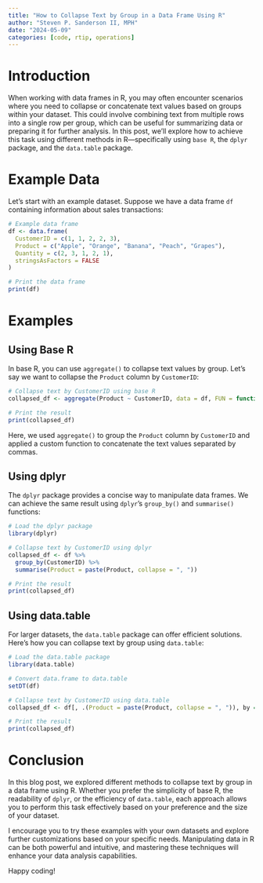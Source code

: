 ```yaml
---
title: "How to Collapse Text by Group in a Data Frame Using R"
author: "Steven P. Sanderson II, MPH"
date: "2024-05-09"
categories: [code, rtip, operations]
---
```


# Introduction

When working with data frames in R, you may often encounter scenarios where you need to collapse or concatenate text values based on groups within your dataset. This could involve combining text from multiple rows into a single row per group, which can be useful for summarizing data or preparing it for further analysis. In this post, we'll explore how to achieve this task using different methods in R—specifically using `base R`, the `dplyr` package, and the `data.table` package.

# Example Data

Let's start with an example dataset. Suppose we have a data frame `df` containing information about sales transactions:

```r
# Example data frame
df <- data.frame(
  CustomerID = c(1, 1, 2, 2, 3),
  Product = c("Apple", "Orange", "Banana", "Peach", "Grapes"),
  Quantity = c(2, 3, 1, 2, 1),
  stringsAsFactors = FALSE
)

# Print the data frame
print(df)
```

# Examples

## Using Base R

In base R, you can use `aggregate()` to collapse text values by group. Let's say we want to collapse the `Product` column by `CustomerID`:

```r
# Collapse text by CustomerID using base R
collapsed_df <- aggregate(Product ~ CustomerID, data = df, FUN = function(x) paste(x, collapse = ", "))

# Print the result
print(collapsed_df)
```

Here, we used `aggregate()` to group the `Product` column by `CustomerID` and applied a custom function to concatenate the text values separated by commas.

## Using dplyr

The `dplyr` package provides a concise way to manipulate data frames. We can achieve the same result using `dplyr`'s `group_by()` and `summarise()` functions:

```r
# Load the dplyr package
library(dplyr)

# Collapse text by CustomerID using dplyr
collapsed_df <- df %>%
  group_by(CustomerID) %>%
  summarise(Product = paste(Product, collapse = ", "))

# Print the result
print(collapsed_df)
```

## Using data.table

For larger datasets, the `data.table` package can offer efficient solutions. Here's how you can collapse text by group using `data.table`:

```r
# Load the data.table package
library(data.table)

# Convert data.frame to data.table
setDT(df)

# Collapse text by CustomerID using data.table
collapsed_df <- df[, .(Product = paste(Product, collapse = ", ")), by = CustomerID]

# Print the result
print(collapsed_df)
```

# Conclusion

In this blog post, we explored different methods to collapse text by group in a data frame using R. Whether you prefer the simplicity of base R, the readability of `dplyr`, or the efficiency of `data.table`, each approach allows you to perform this task effectively based on your preference and the size of your dataset.

I encourage you to try these examples with your own datasets and explore further customizations based on your specific needs. Manipulating data in R can be both powerful and intuitive, and mastering these techniques will enhance your data analysis capabilities.

Happy coding!